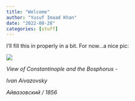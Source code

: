 ```yaml
---
title: "Welcome"
author: "Yusuf Imaad Khan"
date: "2022-08-28"
categories: [stuff]
---
```


I'll fill this in properly in a bit. For now...a nice pic:

![](images/Aivazovsky_-_View_of_Constantinople_and_the_Bosphorus.jpg){fig-align="center"}

*View of Constantinople and the Bosphorus -*

*Ivan Aivazovsky*

*Айвазовский / 1856*


